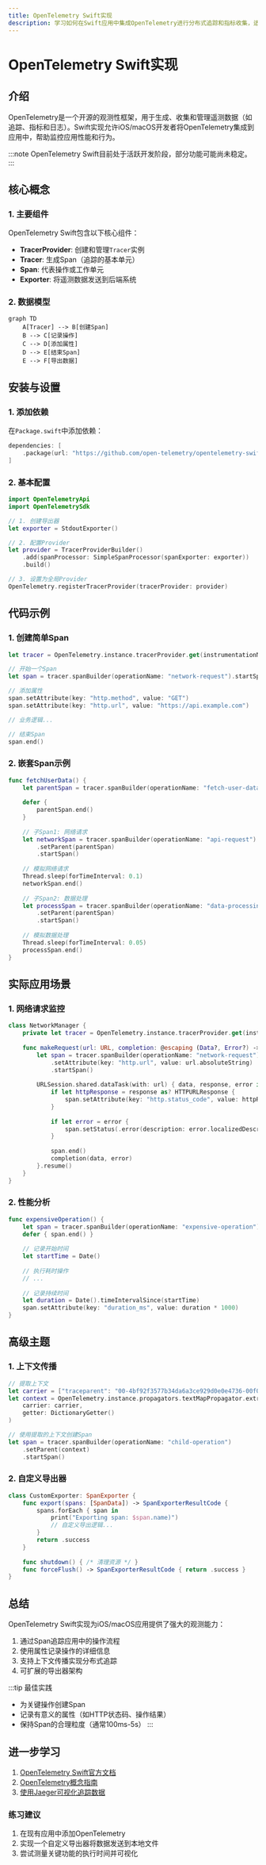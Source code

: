 ```yaml
---
title: OpenTelemetry Swift实现
description: 学习如何在Swift应用中集成OpenTelemetry进行分布式追踪和指标收集，适合iOS/macOS开发者入门。
---
```


# OpenTelemetry Swift实现

## 介绍

OpenTelemetry是一个开源的观测性框架，用于生成、收集和管理遥测数据（如追踪、指标和日志）。Swift实现允许iOS/macOS开发者将OpenTelemetry集成到应用中，帮助监控应用性能和行为。

:::note
OpenTelemetry Swift目前处于活跃开发阶段，部分功能可能尚未稳定。
:::

## 核心概念

### 1. 主要组件

OpenTelemetry Swift包含以下核心组件：

- **TracerProvider**: 创建和管理`Tracer`实例
- **Tracer**: 生成Span（追踪的基本单元）
- **Span**: 代表操作或工作单元
- **Exporter**: 将遥测数据发送到后端系统

### 2. 数据模型

```mermaid
graph TD
    A[Tracer] --> B[创建Span]
    B --> C[记录操作]
    C --> D[添加属性]
    D --> E[结束Span]
    E --> F[导出数据]
```

## 安装与设置

### 1. 添加依赖

在`Package.swift`中添加依赖：

```swift
dependencies: [
    .package(url: "https://github.com/open-telemetry/opentelemetry-swift", from: "1.0.0")
]
```

### 2. 基本配置

```swift
import OpenTelemetryApi
import OpenTelemetrySdk

// 1. 创建导出器
let exporter = StdoutExporter()

// 2. 配置Provider
let provider = TracerProviderBuilder()
    .add(spanProcessor: SimpleSpanProcessor(spanExporter: exporter))
    .build()

// 3. 设置为全局Provider
OpenTelemetry.registerTracerProvider(tracerProvider: provider)
```

## 代码示例

### 1. 创建简单Span

```swift
let tracer = OpenTelemetry.instance.tracerProvider.get(instrumentationName: "example-app")

// 开始一个Span
let span = tracer.spanBuilder(operationName: "network-request").startSpan()

// 添加属性
span.setAttribute(key: "http.method", value: "GET")
span.setAttribute(key: "http.url", value: "https://api.example.com")

// 业务逻辑...

// 结束Span
span.end()
```

### 2. 嵌套Span示例

```swift
func fetchUserData() {
    let parentSpan = tracer.spanBuilder(operationName: "fetch-user-data").startSpan()
    
    defer {
        parentSpan.end()
    }
    
    // 子Span1: 网络请求
    let networkSpan = tracer.spanBuilder(operationName: "api-request")
        .setParent(parentSpan)
        .startSpan()
    
    // 模拟网络请求
    Thread.sleep(forTimeInterval: 0.1)
    networkSpan.end()
    
    // 子Span2: 数据处理
    let processSpan = tracer.spanBuilder(operationName: "data-processing")
        .setParent(parentSpan)
        .startSpan()
    
    // 模拟数据处理
    Thread.sleep(forTimeInterval: 0.05)
    processSpan.end()
}
```

## 实际应用场景

### 1. 网络请求监控

```swift
class NetworkManager {
    private let tracer = OpenTelemetry.instance.tracerProvider.get(instrumentationName: "network-manager")
    
    func makeRequest(url: URL, completion: @escaping (Data?, Error?) -> Void) {
        let span = tracer.spanBuilder(operationName: "network-request")
            .setAttribute(key: "http.url", value: url.absoluteString)
            .startSpan()
        
        URLSession.shared.dataTask(with: url) { data, response, error in
            if let httpResponse = response as? HTTPURLResponse {
                span.setAttribute(key: "http.status_code", value: httpResponse.statusCode)
            }
            
            if let error = error {
                span.setStatus(.error(description: error.localizedDescription))
            }
            
            span.end()
            completion(data, error)
        }.resume()
    }
}
```

### 2. 性能分析

```swift
func expensiveOperation() {
    let span = tracer.spanBuilder(operationName: "expensive-operation").startSpan()
    defer { span.end() }
    
    // 记录开始时间
    let startTime = Date()
    
    // 执行耗时操作
    // ...
    
    // 记录持续时间
    let duration = Date().timeIntervalSince(startTime)
    span.setAttribute(key: "duration_ms", value: duration * 1000)
}
```

## 高级主题

### 1. 上下文传播

```swift
// 提取上下文
let carrier = ["traceparent": "00-4bf92f3577b34da6a3ce929d0e0e4736-00f067aa0ba902b7-01"]
let context = OpenTelemetry.instance.propagators.textMapPropagator.extract(
    carrier: carrier,
    getter: DictionaryGetter()
)

// 使用提取的上下文创建Span
let span = tracer.spanBuilder(operationName: "child-operation")
    .setParent(context)
    .startSpan()
```

### 2. 自定义导出器

```swift
class CustomExporter: SpanExporter {
    func export(spans: [SpanData]) -> SpanExporterResultCode {
        spans.forEach { span in
            print("Exporting span: $span.name)")
            // 自定义导出逻辑...
        }
        return .success
    }
    
    func shutdown() { /* 清理资源 */ }
    func forceFlush() -> SpanExporterResultCode { return .success }
}
```

## 总结

OpenTelemetry Swift实现为iOS/macOS应用提供了强大的观测能力：

1. 通过Span追踪应用中的操作流程
2. 使用属性记录操作的详细信息
3. 支持上下文传播实现分布式追踪
4. 可扩展的导出器架构

:::tip 最佳实践
- 为关键操作创建Span
- 记录有意义的属性（如HTTP状态码、操作结果）
- 保持Span的合理粒度（通常100ms-5s）
:::

## 进一步学习

1. [OpenTelemetry Swift官方文档](https://github.com/open-telemetry/opentelemetry-swift)
2. [OpenTelemetry概念指南](https://opentelemetry.io/docs/concepts/)
3. [使用Jaeger可视化追踪数据](https://www.jaegertracing.io/)

### 练习建议

1. 在现有应用中添加OpenTelemetry
2. 实现一个自定义导出器将数据发送到本地文件
3. 尝试测量关键功能的执行时间并可视化